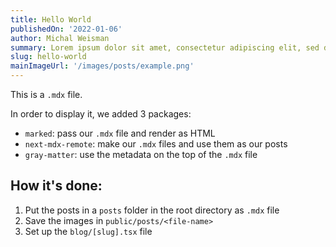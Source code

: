 ```yaml
---
title: Hello World
publishedOn: '2022-01-06'
author: Michal Weisman
summary: Lorem ipsum dolor sit amet, consectetur adipiscing elit, sed do eiusmod tempor incididunt ut labore et dolore magna aliqua. Ut enim ad minim veniam, quis nostrud exercitation ullamco laboris nisi ut aliquip ex ea commodo consequat. Duis aute irure dolor in reprehenderit in voluptate velit esse cillum dolore eu fugiat nulla pariatur
slug: hello-world
mainImageUrl: '/images/posts/example.png'
---
```


This is a `.mdx` file.

In order to display it, we added 3 packages:

- `marked`: pass our `.mdx` file and render as HTML
- `next-mdx-remote`: make our `.mdx` files and use them as our posts
- `gray-matter`: use the metadata on the top of the `.mdx` file

## How it's done:

1. Put the posts in a `posts` folder in the root directory as `.mdx` file
2. Save the images in `public/posts/<file-name>`
3. Set up the `blog/[slug].tsx` file
